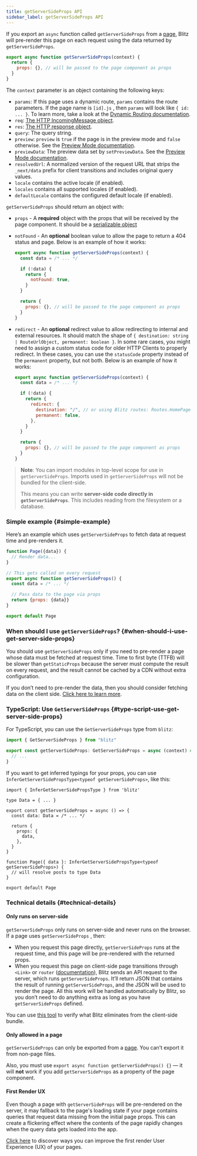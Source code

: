 ```yaml
---
title: getServerSideProps API
sidebar_label: getServerSideProps API
---
```


If you export an `async` function called `getServerSideProps` from a
[page](./pages), Blitz will pre-render this page on each request using the
data returned by `getServerSideProps`.

```js
export async function getServerSideProps(context) {
  return {
    props: {}, // will be passed to the page component as props
  }
}
```

The `context` parameter is an object containing the following keys:

- `params`: If this page uses a dynamic route, `params` contains the route
  parameters. If the page name is `[id].js` , then `params` will look like
  `{ id: ... }`. To learn more, take a look at the
  [Dynamic Routing documentation](/docs/routing#dynamic-route-segments).
- `req`:
  [The HTTP IncomingMessage object](https://nodejs.org/api/http.html#http_class_http_incomingmessage).
- `res`:
  [The HTTP response object](https://nodejs.org/api/http.html#http_class_http_serverresponse).
- `query`: The query string.
- `preview`: `preview` is `true` if the page is in the preview mode and
  `false` otherwise. See the [Preview Mode documentation](./preview-mode).
- `previewData`: The preview data set by `setPreviewData`. See the
  [Preview Mode documentation](./preview-mode).
- `resolvedUrl`: A normalized version of the request URL that strips the
  `_next/data` prefix for client transitions and includes original query
  values.
- `locale` contains the active locale (if enabled).
- `locales` contains all supported locales (if enabled).
- `defaultLocale` contains the configured default locale (if enabled).

`getServerSideProps` should return an object with:

- `props` - A **required** object with the props that will be received by
  the page component. It should be a
  [serializable object](https://en.wikipedia.org/wiki/Serialization)
- `notFound` - An **optional** boolean value to allow the page to return a
  404 status and page. Below is an example of how it works:

  ```js
  export async function getServerSideProps(context) {
    const data = /* ... */

    if (!data) {
      return {
        notFound: true,
      }
    }

    return {
      props: {}, // will be passed to the page component as props
    }
  }
  ```

- `redirect` - An **optional** redirect value to allow redirecting to
  internal and external resources. It should match the shape of
  `{ destination: string | RouteUrlObject, permanent: boolean }`. In some
  rare cases, you might need to assign a custom status code for older HTTP
  Clients to properly redirect. In these cases, you can use the
  `statusCode` property instead of the `permanent` property, but not both.
  Below is an example of how it works:

  ```js
  export async function getServerSideProps(context) {
    const data = /* ... */

    if (!data) {
      return {
        redirect: {
          destination: "/", // or using Blitz routes: Routes.HomePage()
          permanent: false,
        },
      }
    }

    return {
      props: {}, // will be passed to the page component as props
    }
  }
  ```

> **Note**: You can import modules in top-level scope for use in
> `getServerSideProps`. Imports used in `getServerSideProps` will not be
> bundled for the client-side.
>
> This means you can write **server-side code directly in
> `getServerSideProps`**. This includes reading from the filesystem or a
> database.

### Simple example {#simple-example}

Here’s an example which uses `getServerSideProps` to fetch data at request
time and pre-renders it.

```jsx
function Page({data}) {
  // Render data...
}

// This gets called on every request
export async function getServerSideProps() {
  const data = /* ... */

  // Pass data to the page via props
  return {props: {data}}
}

export default Page
```

### When should I use `getServerSideProps`? {#when-should-i-use-get-server-side-props}

You should use `getServerSideProps` only if you need to pre-render a page
whose data must be fetched at request time. Time to first byte (TTFB) will
be slower than `getStaticProps` because the server must compute the result
on every request, and the result cannot be cached by a CDN without extra
configuration.

If you don’t need to pre-render the data, then you should consider
fetching data on the client side.
[Click here to learn more](/docs/query-usage).

### TypeScript: Use `GetServerSideProps` {#type-script-use-get-server-side-props}

For TypeScript, you can use the `GetServerSideProps` type from `blitz`:

```ts
import { GetServerSideProps } from "blitz"

export const getServerSideProps: GetServerSideProps = async (context) => {
  // ...
}
```

If you want to get inferred typings for your props, you can use
`InferGetServerSidePropsType<typeof getServerSideProps>`, like this:

```tsx
import { InferGetServerSidePropsType } from 'blitz'

type Data = { ... }

export const getServerSideProps = async () => {
  const data: Data = /* ... */

  return {
    props: {
      data,
    },
  }
}

function Page({ data }: InferGetServerSidePropsType<typeof getServerSideProps>) {
  // will resolve posts to type Data
}

export default Page
```

### Technical details {#technical-details}

#### Only runs on server-side

`getServerSideProps` only runs on server-side and never runs on the
browser. If a page uses `getServerSideProps` , then:

- When you request this page directly, `getServerSideProps` runs at the
  request time, and this page will be pre-rendered with the returned
  props.
- When you request this page on client-side page transitions through
  `<Link>` or `router` ([documentation](/docs/router)), Blitz sends an API
  request to the server, which runs `getServerSideProps`. It’ll return
  JSON that contains the result of running `getServerSideProps`, and the
  JSON will be used to render the page. All this work will be handled
  automatically by Blitz, so you don’t need to do anything extra as long
  as you have `getServerSideProps` defined.

You can use [this tool](https://next-code-elimination.now.sh/) to verify
what Blitz eliminates from the client-side bundle.

#### Only allowed in a page

`getServerSideProps` can only be exported from a [page](./pages). You
can’t export it from non-page files.

Also, you must use `export async function getServerSideProps() {}` — it
will **not** work if you add `getServerSideProps` as a property of the
page component.

#### First Render UX

Even though a page with `getServerSideProps` will be pre-rendered on the
server, it may fallback to the page's loading state if your page contains
queries that request data missing from the initial page props. This can
create a flickering effect where the contents of the page rapidly changes
when the query data gets loaded into the app.

[Click here](./pages#first-render-ux) to discover ways you can improve the
first render User Experience (UX) of your pages.
